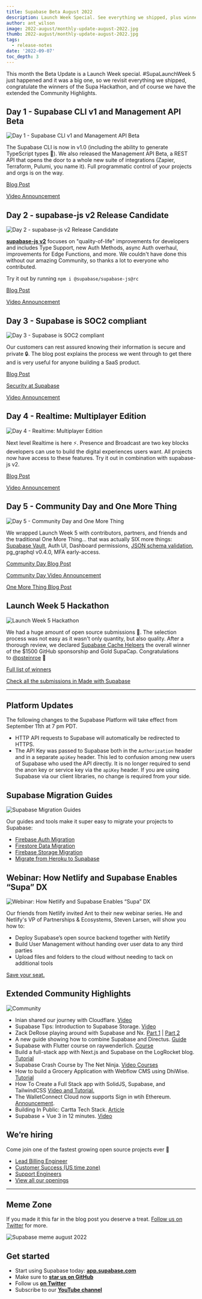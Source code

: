 ```yaml
---
title: Supabase Beta August 2022
description: Launch Week Special. See everything we shipped, plus winners of the Hackathon and the extended Community Highlights
author: ant_wilson
image: 2022-august/monthly-update-august-2022.jpg 
thumb: 2022-august/monthly-update-august-2022.jpg
tags:
  - release-notes
date: '2022-09-07'
toc_depth: 3
---
```


This month the Beta Update is a Launch Week special. #SupaLaunchWeek 5 just happened and it was a big one, so we revisit everything we shipped, congratulate the winners of the Supa Hackathon, and of course we have the extended the Community Highlights.

## Day 1 - Supabase CLI v1 and Management API Beta

![Day 1 - Supabase CLI v1 and Management API Beta](/images/blog/2022-august/CLI.png)

The Supabase CLI is now in v1.0 (including the ability to generate TypeScript types 🎉). We also released the Management API Beta, a REST API that opens the door to a whole new suite of integrations (Zapier, Terraform, Pulumi, you name it). Full programmatic control of your projects and orgs is on the way.

[Blog Post](https://supabase.com/blog/supabase-cli-v1-and-admin-api-beta) 

[Video Announcement](https://www.youtube.com/watch?v=OpPOaJI_Z28)

## Day 2 - supabase-js v2 Release Candidate

![Day 2 - supabase-js v2 Release Candidate](/images/blog/2022-august/supabase_js.png)

**[supabase-js v2](https://github.com/supabase/supabase-js)** focuses on "quality-of-life" improvements for developers and includes Type Support, new Auth Methods, async Auth overhaul, improvements for Edge Functions, and more. We couldn't have done this without our amazing Community, so thanks a lot to everyone who contributed. 

Try it out by running `npm i @supabase/supabase-js@rc`

[Blog Post](https://supabase.com/blog/supabase-js-v2)

[Video Announcement](https://youtu.be/iqZlPtl_b-I)

## Day 3 - Supabase is SOC2 compliant

![Day 3 - Supabase is SOC2 compliant](/images/blog/2022-august/security.png)

Our customers can rest assured knowing their information is secure and private 🔒. The blog post explains the process we went through to get there and is very useful for anyone building a SaaS product.

[Blog Post](https://supabase.com/blog/supabase-soc2)

[Security at Supabase](https://supabase.com/security)

[Video Announcement](https://youtu.be/6bGQotxisoY)

## Day 4 - Realtime: Multiplayer Edition

![Day 4 - Realtime: Multiplayer Edition](/images/blog/2022-august/realtime.png)

Next level Realtime is here ⚡️. Presence and Broadcast are two key blocks developers can use to build the digital experiences users want. All projects now have access to these features. Try it out in combination with supabase-js v2.

[Blog Post](https://supabase.com/blog/supabase-realtime-multiplayer-general-availability)

[Video Announcement](https://youtu.be/CGZr5tybW18)

## Day 5 - Community Day and One More Thing

![Day 5 - Community Day and One More Thing](/images/blog/2022-august/day-5.png)

We wrapped Launch Week 5 with contributors, partners, and friends and the traditional One More Thing... that was actually SIX more things: [Supabase Vault](https://supabase.com/blog/supabase-vault), Auth UI, Dashboard permissions, [JSON schema validation](https://supabase.com/blog/pg-jsonschema-a-postgres-extension-for-json-validation), pg_graphql v0.4.0, MFA early-access.

[Community Day Blog Post](https://supabase.com/blog/launch-week-5-community-day)

[Community Day Video Announcement](https://www.youtube.com/watch?v=s9UePQjLT0U)

[One More Thing Blog Post](https://supabase.com/blog/launch-week-5-one-more-thing)

## Launch Week 5 Hackathon

![Launch Week 5 Hackathon](/images/blog/2022-august/hackathon.png)

We had a huge amount of open source submissions 🤯. The selection process was not easy as it wasn't only quantity, but also quality. After a thorough review, we declared [Supabase Cache Helpers](https://github.com/psteinroe/supabase-cache-helpers) the overall winner of the $1500 GitHub sponsorship and Gold SupaCap. Congratulations to [@psteinroe](https://twitter.com/psteinroe) 👏

[Full list of winners](https://supabase.com/blog/launch-week-5-hackathon-winners)

[Check all the submissions in Made with Supabase](https://www.madewithsupabase.com/launch-week-5)

---

## Platform Updates

The following changes to the Supabase Platform will take effect from September 11th at 7 pm PDT.

-   HTTP API requests to Supabase will automatically be redirected to HTTPS.
-   The API Key was passed to Supabase both in the `Authorization` header and in a separate `apiKey` header. This led to confusion among new users of Supabase who used the API directly. It is no longer required to send the anon key or service key via the `apiKey` header. If you are using Supabase via our client libraries, no change is required from your side.

## Supabase Migration Guides

![Supabase Migration Guides](/images/blog/2022-august/migration-to-supabase-guides.jpg)

Our guides and tools make it super easy to migrate your projects to Supabase:

-   [Firebase Auth Migration](https://supabase.com/docs/guides/migrations/firebase-auth)
-   [Firestore Data Migration](https://supabase.com/docs/guides/migrations/firestore-data)
-   [Firebase Storage Migration](https://supabase.com/docs/guides/migrations/firebase-storage)
-   [Migrate from Heroku to Supabase](https://supabase.com/docs/guides/migrations/heroku)

## Webinar: How Netlify and Supabase Enables “Supa” DX

![Webinar: How Netlify and Supabase Enables “Supa” DX](/images/blog/2022-august/webinar.jpg)

Our friends from Netlify invited Ant to their new webinar series. He and Netlify's VP of Partnerships & Ecosystems, Steven Larsen, will show you how to:


- Deploy Supabase’s open source backend together with Netlify
- Build User Management without handing over user data to any third parties
- Upload files and folders to the cloud without needing to tack on additional tools

[Save your seat.](https://www.netlify.com/resources/webinars/how-netlify-supabase-enables-supa-dx/)

## Extended Community Highlights

![Community](/images/blog/2022-june/community.jpg)

-   Inian shared our journey with Cloudflare. [Video](https://twitter.com/Cloudflare/status/1557728943901675520)
-   Supabase Tips: Introduction to Supabase Storage. [Video](https://www.youtube.com/watch?v=J9mTPY8rIXE) 
-   Zack DeRose playing around with Supabase and Nx. [Part 1](https://www.youtube.com/watch?v=OTh5GBBfr4E) | [Part 2](https://www.youtube.com/watch?v=_5gJi_xwpzk)
-   A new guide showing how to combine Supabase and Directus. [Guide](https://supabase.com/docs/guides/integrations/directus)
-   Supabase with Flutter course on raywenderlich. [Course](https://www.raywenderlich.com/33619647-supabase-with-flutter)
-   Build a full-stack app with Next.js and Supabase on the LogRocket blog. [Tutorial](https://blog.logrocket.com/build-full-stack-app-next-js-supabase/)
-   Supabase Crash Course by The Net Ninja. [Video Courses](https://www.youtube.com/watch?v=ydz7Dj5QHKY&list=PL4cUxeGkcC9hUb6sHthUEwG7r9VDPBMKO)
-   How to build a Grocery Application with Webflow CMS using DhiWise. [Tutorial](https://dev.to/saloni137/how-to-build-a-grocery-application-with-webflow-cms-using-dhiwise-1a72)
-   How To Create a Full Stack app with SolidJS, Supabase, and TailwindCSS [Video and Tutorial.](https://blog.chetanverma.com/how-to-create-a-full-stack-app-with-solidjs-supabase-and-tailwindcss)
-   The WalletConnect Cloud now supports Sign in wtih Ethereum. [Announcement](https://twitter.com/TheHarryET/status/1559861021845643265).
-   Building In Public: Cartta Tech Stack. [Article](https://dev.to/fvaldes33/building-in-public-cartta-tech-stack-5en0)
-   Supabase + Vue 3 in 12 minutes. [Video](https://www.youtube.com/watch?v=YN32uVqAXw8&feature=emb_title)

## We’re hiring

Come join one of the fastest growing open source projects ever 🤗

- [Lead Billing Engineer](https://boards.greenhouse.io/supabase/jobs/4652333004)
- [Customer Success (US time zone)](https://boards.greenhouse.io/supabase/jobs/4594393004)
- [Support Engineers](https://boards.greenhouse.io/supabase/jobs/4191650004)
- [View all our openings](https://boards.greenhouse.io/supabase)

---

## Meme Zone

If you made it this far in the blog post you deserve a treat. [Follow us on Twitter](https://twitter.com/supabase) for more.

![Supabase meme august 2022](/images/blog/2022-august/supabase-beta-update-august-2022-meme.png)

## Get started

- Start using Supabase today: **[app.supabase.com](https://app.supabase.com/)**
- Make sure to **[star us on GitHub](https://github.com/supabase/supabase)**
- Follow us **[on Twitter](https://twitter.com/supabase)**
- Subscribe to our **[YouTube channel](https://www.youtube.com/c/supabase)**
